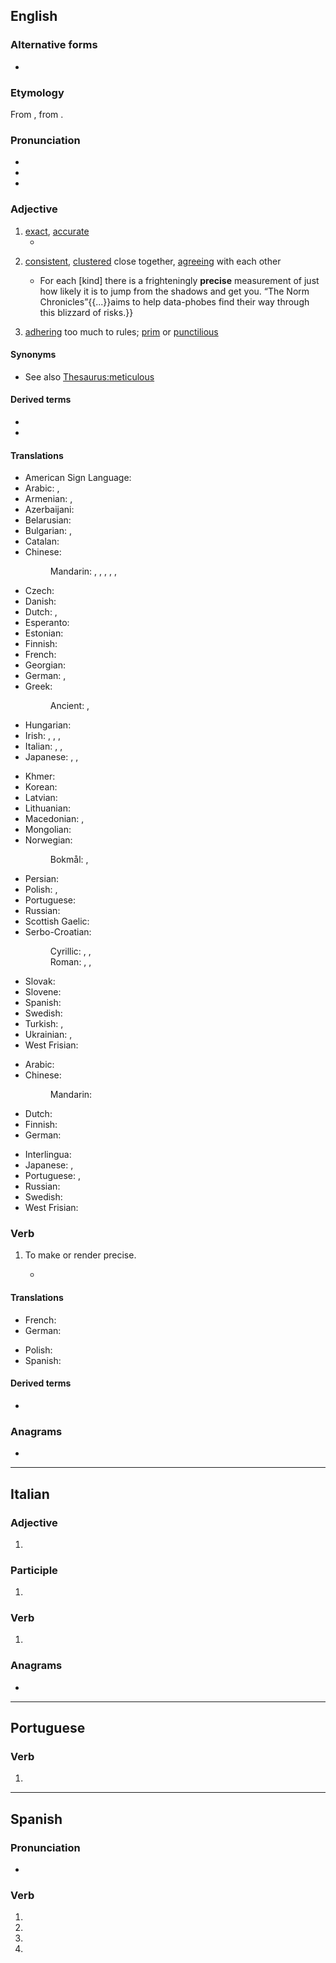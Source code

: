 {{also|précise|precisé|précisé}}
==English==

===Alternative forms===
* {{alter|en|præcise||archaic}}

===Etymology===
{{PIE root|en|preh₂|kh₂eyd}}
From {{der|en|frm|précis}}, from {{der|en|la|praecisus}}.

===Pronunciation===
* {{IPA|/pɹɪˈsaɪs/|lang=en}}
* {{rhymes|aɪs|lang=en}}
* {{hyphenation|pre|cise|lang=en}}

===Adjective===
{{en-adj}}

# [[exact]], [[accurate]]
#* {{quote-book|lang=en|year=1921|author=Bertrand Russell|title=[[S:The Analysis of Mind/Lecture IX|The Analysis of Mind]]|passage=A memory is "'''precise'''" when the occurrences that would verify it are narrowly circumscribed: for instance, "I met Jones" is '''precise''' as compared to "I met a man." A memory is "accurate" when it is both precise and true, i.e. in the above instance, if it was Jones I met.}}
#: {{ant|en|inexact|imprecise}}
# {{lb|en|sciences|of experimental results}} [[consistent]], [[cluster]]ed close together, [[agree]]ing with each other {{q|this does ''not'' mean that they cluster near the [[true]], [[correct]], or [[accurate]] value}}
#* {{quote-journal|lang=en|date=2013-06-22|volume=407|issue=8841|page=76|magazine={{w|The Economist}}
|title=[http://www.economist.com/news/books-and-arts/21579801-making-sense-statistics-riddle-our-days-snakes-and-ladders Snakes and ladders]
|passage=Risk is everywhere.{{...}}For each [kind] there is a frighteningly '''precise''' measurement of just how likely it is to jump from the shadows and get you. “The Norm Chronicles”{{...}}aims to help data-phobes find their way through this blizzard of risks.}}
#: {{ant|en|inconsistent|varying}}
# [[adhere|adhering]] too much to rules; [[prim]] or [[punctilious]]

====Synonyms====
* See also [[Thesaurus:meticulous]]

====Derived terms====
* {{l|en|precisely}}
* {{l|en|prissy}}<!-- see etymology -->

====Translations====
{{trans-top|exact}}
* American Sign Language: {{t|ase|SmallO@NearTipThumb-PalmDown-SmallO@CenterChesthigh-PalmUp CirclesSurface Contact}}
* Arabic: {{t|ar|مَضْبُوط}}, {{t+|ar|دَقِيق}}
* Armenian: {{t+|hy|ճիշտ}}, {{t+|hy|ճշգրիտ}}
* Azerbaijani: {{t+|az|dəqiq}}
* Belarusian: {{t|be|дакла́дны}}
* Bulgarian: {{t+|bg|то́чен}}, {{t+|bg|преци́зен}}
* Catalan: {{t+|ca|precís}}
* Chinese:
*: Mandarin: {{t+|cmn|準確}}, {{t+|cmn|准确|tr=zhǔnquè}}, {{t+|cmn|正確}}, {{t+|cmn|正确|tr=zhèngquè}}, {{t+|cmn|精確}}, {{t+|cmn|精确|tr=jīngquè}}
* Czech: {{t+|cs|přesný|m}}
* Danish: {{t+|da|præcis}}
* Dutch: {{t+|nl|nauwkeurig}}, {{t+|nl|precies}}
* Esperanto: {{t+|eo|preciza}}
* Estonian: {{t+|et|täpne}}
* Finnish: {{t+|fi|tarkka}}
* French: {{t+|fr|précis}}
* Georgian: {{t|ka|ზუსტი}}
* German: {{t+|de|präzise}}, {{t+|de|genau}}
* Greek: {{t+|el|ακριβής}}
*: Ancient: {{t|grc|ἀκριβής}}, {{t|grc|ἀτρεκής}}
* Hungarian: {{t+|hu|pontos}}
* Irish: {{t|ga|cruinn}}, {{t|ga|beacht}}, {{t|ga|gonta}}, {{t|ga|pointeáilte}}
* Italian: {{t+|it|preciso}}, {{t+|it|esatto}}, {{t+|it|accurato}}
* Japanese: {{t+|ja|正確|tr=せいかくな, seikaku na|alt=正確な}}, {{t+|ja|精密|tr=せいみつな, seimitsu na|alt=精密な}}, {{t+|ja|厳密|tr=げんみつな, genmitsu na|alt=厳密な}}
{{trans-mid}}
* Khmer: {{t+|km|ត្រឹម|tr=trəm}}
* Korean: {{t+|ko|정확하다|tr=jeonghwak-han|alt=정확한}}
* Latvian: {{t|lv|precīzs}}
* Lithuanian: {{t+|lt|tikslus}}
* Macedonian: {{t|mk|то́чен}}, {{t|mk|пре́цизен}}
* Mongolian: {{t+|mn|нарийн}}
* Norwegian:
*: Bokmål: {{t+|no|presis}}, {{t+|no|nøyaktig}}
* Persian: {{t+|fa|دقیق|tr=daqiq}}
* Polish: {{t+|pl|dokładny}}, {{t+|pl|precyzyjny}}
* Portuguese: {{t+|pt|preciso}}
* Russian: {{t+|ru|то́чный}}
* Scottish Gaelic: {{t|gd|pongail}}
* Serbo-Croatian:
*: Cyrillic: {{t|sh|точан}}, {{t|sh|тачан}}, {{t|sh|прецизан}}
*: Roman: {{t+|sh|točan}}, {{t+|sh|tačan}}, {{t+|sh|precizan}}
* Slovak: {{t|sk|presný}}
* Slovene: {{t|sl|natančen}}
* Spanish: {{t+|es|preciso}}
* Swedish: {{t+|sv|precis}}
* Turkish: {{t+|tr|dakik}}, {{t+|tr|kesin}}
* Ukrainian: {{t+|uk|то́чний}}, {{t|uk|докла́дний}}
* West Frisian: {{t|fy|preciis}}
{{trans-bottom}}

{{trans-top|(sciences) clustered close together}}
* Arabic: {{t-needed|ar}}
* Chinese:
*: Mandarin: {{t-needed|cmn}}
* Dutch: {{t|nl|precijs}}
* Finnish: {{t+|fi|tarkka}}
* German: {{t+|de|exakt}}
{{trans-mid}}
* Interlingua: {{t|ia|precise}}
* Japanese: {{t|ja|厳密な|tr=げんみつな, genmitsuna}}, {{t|ja|正確な|tr=せいかくな, seikakuna}}
* Portuguese: {{t+|pt|preciso|m}}, {{t+|pt|precisa|f}}
* Russian: {{t-needed|ru}}
* Swedish: {{t+|sv|noggrann}}
* West Frisian: {{t|fy|preciis}}
{{trans-bottom}}

===Verb===
{{en-verb|precis}}

# {{lb|en|nonstandard|used by|_|NNES|or|in jargon, e.g. by the European Union|transitive}} To make or render precise.
#* {{quote-book|lang=en|year=2011||title= Proposal for a REGULATION OF THE EUROPEAN PARLIAMENT AND OF THE COUNCIL on the Common Fisheries Policy |passage=This proposal for a new basic regulation is justified because there is a need '''to precise''' the objectives of the CFP.}}

====Translations====
{{trans-top|exact}}
* French: {{t+|fr|préciser}}
* German: {{t+|de|präzisieren}}
{{trans-mid}}
* Polish: {{t+|pl|precyzować}}
* Spanish: {{t+|es|precisar}}
{{trans-bottom}}

====Derived terms====
* {{l|en|precising definition}}

===Anagrams===
* {{anagrams|en|a=ceeiprs|piecers|pierces|recipes}}

----

==Italian==

===Adjective===
{{head|it|adjective form}}

# {{it-adj form of|preciso|f|pl}}

===Participle===
{{head|it|participle form|g=f-p}}

# {{inflection of|preciso||f|p|lang=it}}

===Verb===
{{head|it|verb form}}

# {{inflection of|precidere||3|s|phis|lang=it}}

===Anagrams===
* {{anagrams|it|perisce}}

----

==Portuguese==

===Verb===
{{head|pt|verb form}}

# {{pt-verb-form-of|precisar}}

----

==Spanish==

===Pronunciation===
* {{es-IPA}}

===Verb===
{{head|es|verb form}}

# {{es-verb form of|ending=ar|mood=imperative|pers=2|formal=yes|number=singular|precisar}}
# {{es-verb form of|ending=ar|mood=subjunctive|tense=present|pers=1|number=singular|precisar}}
# {{es-verb form of|ending=ar|mood=subjunctive|tense=present|pers=2|formal=yes|number=singular|precisar}}
# {{es-verb form of|ending=ar|mood=subjunctive|tense=present|pers=3|number=singular|precisar}}